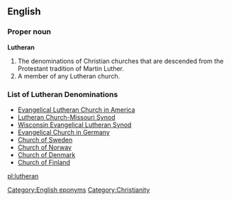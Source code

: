 ==English==

===Proper noun===
'''Lutheran'''
# The denominations of Christian churches that are descended from the Protestant tradition of Martin Luther.
# A member of any Lutheran church.

===List of Lutheran Denominations===
*[http://en.wikipedia.org/wiki/Evangelical_Lutheran_Church_in_America Evangelical Lutheran Church in America]
*[http://en.wikipedia.org/wiki/Lutheran_Church-Missouri_Synod Lutheran Church-Missouri Synod]
*[http://en.wikipedia.org/wiki/Wisconsin_Evangelical_Lutheran_Synod Wisconsin Evangelical Lutheran Synod]
*[http://en.wikipedia.org/wiki/Evangelical_Church_in_Germany Evangelical Church in Germany]
*[http://en.wikipedia.org/wiki/Church_of_Sweden Church of Sweden]
*[http://en.wikipedia.org/wiki/Church_of_Norway Church of Norway]
*[http://en.wikipedia.org/wiki/Church_of_Denmark Church of Denmark]
*[http://en.wikipedia.org/wiki/Church_of_Finland Church of Finland]

[[Category:English eponyms]]
[[Category:Christianity]]
[[pl:lutheran]]